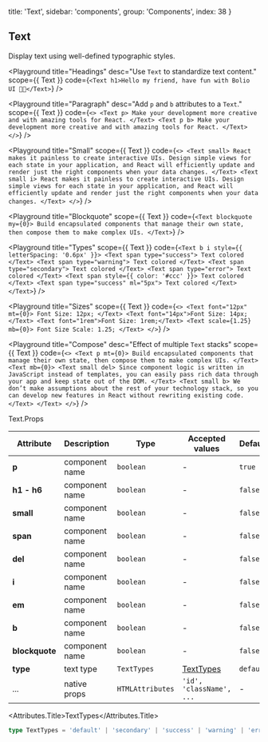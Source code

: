
  title: 'Text',
  sidebar: 'components',
  group: 'Components',
  index: 38
}

## Text

Display text using well-defined typographic styles.

<Playground
  title="Headings"
  desc="Use `Text` to standardize text content."
  scope={{ Text }}
  code={`
<Text h1>Hello my friend, have fun with Bolio UI 🥷🏼</Text>
`}
/>

<Playground
  title="Paragraph"
  desc="Add `p` and `b` attributes to a `Text`."
  scope={{ Text }}
  code={`
<>
  <Text p>
    Make your development more creative and with amazing tools for React.
  </Text>
  <Text p b>
    Make your development more creative and with amazing tools for React.
  </Text>
</>
`}
/>

<Playground
  title="Small"
  scope={{ Text }}
  code={`
<>
  <Text small>
    React makes it painless to create interactive UIs. Design simple views for
    each state in your application, and React will efficiently update and
    render just the right components when your data changes.
  </Text>
  <Text small i>
    React makes it painless to create interactive UIs. Design simple views for
    each state in your application, and React will efficiently update and
    render just the right components when your data changes.
  </Text>
</>
`}
/>

<Playground
  title="Blockquote"
  scope={{ Text }}
  code={`
<Text blockquote my={0}>
  Build encapsulated components that manage their own state, then compose them
  to make complex UIs.
</Text>
`}
/>

<Playground
  title="Types"
  scope={{ Text }}
  code={`
<Text b i style={{ letterSpacing: '0.6px' }}>
  <Text span type="success">
    Text colored
  </Text>
  <Text span type="warning">
    Text colored
  </Text>
  <Text span type="secondary">
    Text colored
  </Text>
  <Text span type="error">
    Text colored
  </Text>
  <Text span style={{ color: '#ccc' }}>
    Text colored
  </Text>
  <Text span type="success" ml="5px">
    Text colored
  </Text>
</Text>
`}
/>

<Playground
  title="Sizes"
  scope={{ Text }}
  code={`
<>
  <Text font="12px" mt={0}>
    Font Size: 12px;
  </Text>
  <Text font="14px">Font Size: 14px;</Text>
  <Text font="1rem">Font Size: 1rem;</Text>
  <Text scale={1.25} mb={0}>
    Font Size Scale: 1.25;
  </Text>
</>
`}
/>

<Playground
  title="Compose"
  desc="Effect of multiple `Text` stacks"
  scope={{ Text }}
  code={`
<>
  <Text p mt={0}>
    Build encapsulated components that manage their own state, then compose
    them to make complex UIs.
  </Text>
  <Text mb={0}>
    <Text small del>
      Since component logic is written in JavaScript instead of templates, you
      can easily pass rich data through your app and keep state out of the
      DOM.
    </Text>
    <Text small b>
      We don’t make assumptions about the rest of your technology stack, so
      you can develop new features in React without rewriting existing code.
    </Text>
  </Text>
</>
`}
/>

<Attributes edit="/pages/docs/components/text.mdx">
<Attributes.Title>Text.Props</Attributes.Title>

| Attribute      | Description    | Type             | Accepted values          | Default   |
| -------------- | -------------- | ---------------- | ------------------------ | --------- |
| **p**          | component name | `boolean`        | -                        | `true`    |
| **h1 - h6**    | component name | `boolean`        | -                        | `false`   |
| **small**      | component name | `boolean`        | -                        | `false`   |
| **span**       | component name | `boolean`        | -                        | `false`   |
| **del**        | component name | `boolean`        | -                        | `false`   |
| **i**          | component name | `boolean`        | -                        | `false`   |
| **em**         | component name | `boolean`        | -                        | `false`   |
| **b**          | component name | `boolean`        | -                        | `false`   |
| **blockquote** | component name | `boolean`        | -                        | `false`   |
| **type**       | text type      | `TextTypes`      | [TextTypes](#texttypes)  | `default` |
| ...            | native props   | `HTMLAttributes` | `'id', 'className', ...` | -         |

<Attributes.Title>TextTypes</Attributes.Title>

```ts
type TextTypes = 'default' | 'secondary' | 'success' | 'warning' | 'error'
```

</Attributes>

